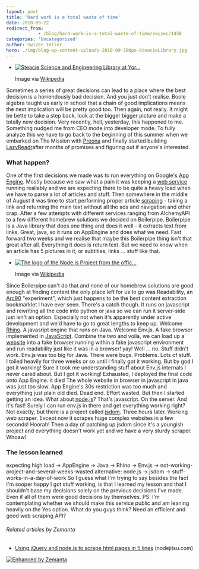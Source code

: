 ```yaml
---
layout: post
title: 'Hard work is a total waste of time'
date: 2010-09-22
redirect_from: 
            - /blog/hard-work-is-a-total-waste-of-time/swizec/1458
categories: 'Uncategorized'
author: Swizec Teller
hero: ./img/blog-wp-content-uploads-2010-09-300px-SteacieLibrary.jpg
---
```

- [![Steacie Science and Engineering Library at Yor...](./img/blog-wp-content-uploads-2010-09-300px-SteacieLibrary.jpg "Steacie Science and Engineering Library at Yor...")](http://commons.wikipedia.org/wiki/File:SteacieLibrary.jpg)

  Image via [Wikipedia](http://commons.wikipedia.org/wiki/File:SteacieLibrary.jpg)

Sometimes a series of great decisions can lead to a place where the best decision is a horrendously bad decision. And you just don't realise. Boole algebra taught us early in school that a chain of good implications means the next implication will be pretty good too. Then again, not really. It might be bette to take a step back, look at the bigger bigger picture and make a totally new decision. Very recently, hell, yesterday, this happened to me. Something nudged me from CEO mode into developer mode. To fully analyze this we have to go back to the beginning of this summer when we embarked on The Mission with [Preona](http://preona.net/) and finally started building [LazyReadr](http://lazyreadr.com/)after months of promises and figuring out if anyone's interested.

### What happen?

One of the first decisions we made was to run everything on Google's [App Engine](http://code.google.com/appengine/ "Google App Engine"). Mostly because we saw what a pain it was keeping a [web service](http://en.wikipedia.org/wiki/Web_service "Web service") running realiably and we are expecting there to be quite a heavy load when we have to parse a lot of articles and stuff. Then somewhere in the middle of August it was time to start performing proper article [scraping](http://en.wikipedia.org/wiki/Web_scraping "Web scraping") - taking a link and returning the main text without all the ads and navigation and other crap. After a few attempts with different services ranging from AlchemyAPI to a few different homebrew solutions we decided on Boilerpipe. Boilerpipe is a Java library that does one thing and does it well - it extracts text from links. Great, java, so it runs on AppEngine and does what we need. Fast forward two weeks and we realise that maybe this Boilerpipe thing isn't that great after all. Everything it does is return text. But we need to know when an article has 5 pictures in it, or subtitles, links ... stuff like that.

- [![The logo of the Node.js Project from the offic...](./img/blog-wp-content-uploads-2010-09-300px-NodeJS.png "The logo of the Node.js Project from the offic...")](http://commons.wikipedia.org/wiki/File:NodeJS.png)

  Image via [Wikipedia](http://commons.wikipedia.org/wiki/File:NodeJS.png)

Since Boilerpipe can't do that and none of our homebrew solutions are good enough at finding content the only place left for us to go was Readability, an [Arc90](http://www.arc90.com/ "Arc90") "experiment", which just happens to be the best content extraction bookmarklet I have ever seen. There's a catch though. It runs on javascript and rewriting all the code into python or java so we can run it server-side just isn't an option. Especially not when it's apparently under active development and we'd have to go to great lengths to keep up. Welcome [Rhino](http://www.mozilla.org/rhino/ "Rhino (JavaScript engine)"). A javasript engine that runs on Java. Welcome Env.js. A fake browser implemented in [JavaScript](http://en.wikipedia.org/wiki/JavaScript "JavaScript"). Combine the two and voila, we can load up a [website](http://en.wikipedia.org/wiki/Website "Website") into a fake browser running within a fake javascript environment and run readability just like it was in a browser! yay! Well ... no. Stuff didn't work. Env.js was too big for Java. There were bugs. Problems. Lots of stuff. I toiled heavily for three weeks or so until I finally got it working. But by god I got it working! Sure it took me understanding stuff about Env.js internals I never cared about. But I got it working! Exhausted, I deployed the final code onto App Engine. it died The whole website in browser in javascript in java was just too slow. App Engine's 30s restriction was too much and everything just plain old died. Dead end. Effort wasted. But then I started getting an idea. What about [node.js](http://nodejs.org/ "Node.js")? That's javascript. On the server. And it's fast! Surely I can run env.js in there and get everything working right? Not exactly, but there is a project called [jsdom](http://github.com/tmpvar/jsdom). Three hours later. Working web scraper. Except now it scrapes huge complex websites in a few seconds! Hoorah! Then a day of patching up jsdom since it's a youngish project and everything doesn't work yet and we have a very sturdy scraper. Whoaw!

### The lesson learned

expecting high load -> AppEngine -> Java -> Rhino -> Env.js -> not-working-project-and-several-weeks-wasted alternative: node.js -> jsdom -> stuff-works-in-a-day-of-work So I guess what I'm trying to say besides the fact I'm sooper happy I got stuff working, is that I learned my lesson and that I shouldn't base my decisions solely on the previous decisions I've made. Even if all of them were good decisions by themselves. PS: I'm contemplating whether we should make this service public and am leaning heavily on the Yes option. What do you guys think? Need an efficient and good web scraping API?

###### Related articles by Zemanta

- [Using jQuery and node.js to scrape html pages in 5 lines](http://blog.nodejitsu.com/jsdom-jquery-in-5-lines-on-nodejs) (nodejitsu.com)

[![Enhanced by Zemanta](http://img.zemanta.com/zemified_e.png?x-id=4671db4b-1c09-4cc2-9c53-825c17a80c65)](http://www.zemanta.com/ "Enhanced by Zemanta")